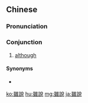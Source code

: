 {{also|雖説|虽说}}
==Chinese==
{{zh-forms|s=虽说|t2=雖説}}

===Pronunciation===
{{zh-pron
|m=suīshuō
|c=seoi1 syut3
|mn=qz:sui-serh/xm:sui-seh/zz:sui-soat/xm:sui-soat
|cat=con
}}

===Conjunction===
{{zh-con}}

# {{lb|zh|colloquial}} [[although]]

====Synonyms====
* {{zh-l|雖然}}

{{zh-cat|Intermediate}}

[[ko:雖說]]
[[hu:雖說]]
[[mg:雖說]]
[[ja:雖說]]
